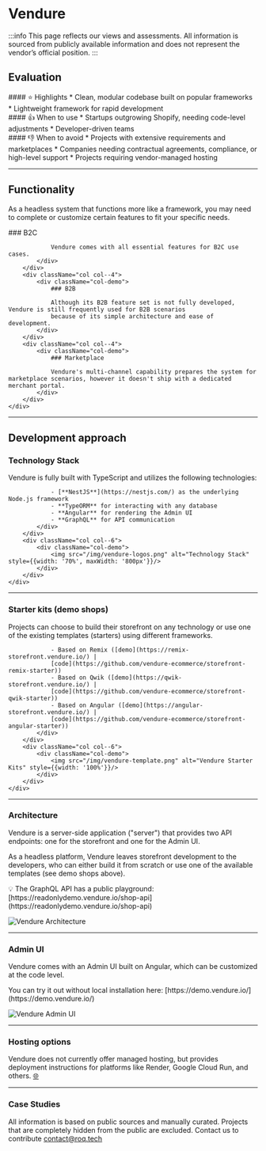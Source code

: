 
# Vendure

:::info
This page reflects our views and assessments. All information is sourced from publicly available information and does not represent the vendor’s official position.
:::

<ShopSystemsTable name="Vendure" cols="OS license,Code, Repository, Stars"/>

## Evaluation
<div className="container">
    <div className="row">
        <div className="col col--4">
            <div className="col-demo">
                #### ⭐ Highlights
                * Clean, modular codebase built on popular frameworks
                * Lightweight framework for rapid development
            </div>
        </div>
        <div className="col col--4">
            <div className="col-demo">
                #### 👍 When to use
                * Startups outgrowing Shopify, needing code-level adjustments
                * Developer-driven teams
            </div>
        </div>
        <div className="col col--4">
            <div className="col-demo">
                #### 👎 When to avoid
                * Projects with extensive requirements and marketplaces
                * Companies needing contractual agreements, compliance, or high-level support
                * Projects requiring vendor-managed hosting
            </div>
        </div>
    </div>
</div>

---

## Functionality

As a headless system that
functions more like a framework, you may need to complete or customize certain features to fit your
specific needs.


<div className="container">
    <div className="row">
        <div className="col col--4">
            <div className="col-demo">
                ### B2C

                Vendure comes with all essential features for B2C use cases.
            </div>
        </div>
        <div className="col col--4">
            <div className="col-demo">
                ### B2B

                Although its B2B feature set is not fully developed, Vendure is still frequently used for B2B scenarios
                because of its simple architecture and ease of development.
            </div>
        </div>
        <div className="col col--4">
            <div className="col-demo">
                ### Marketplace

                Vendure's multi-channel capability prepares the system for marketplace scenarios, however it doesn't ship with a dedicated merchant portal.
            </div>
        </div>
    </div>

</div>


<div className="container">
    <div className="row">
        <div className="col col--4">
            <div className="col-demo">
                <FeatureTable name="Vendure"
                              cols="B2C Storefront,Default B2C Features,CMS, Multi-Locale, Multi-Store, Multi-Currency"/>
            </div>
        </div>
        <div className="col col--4">
            <div className="col-demo">
                <FeatureTable name="Vendure"
                              cols="B2B Storefront,Business Units & Organizations,Roles & Permissions,Quotation & Offer Management,Approval Workflows,Price-per-Customer"/>
            </div>
        </div>
        <div className="col col--4">
            <div className="col-demo">
                <FeatureTable name="Vendure" cols="Merchant Portal, Multi-Merchant"/>
            </div>
        </div>
    </div>

</div>

[//]: # (---)

[//]: # ()
[//]: # (### Schema explained)

[//]: # ()
[//]: # (The best way to understand a shop system is by analyzing its database schema. Explore a zoomable schema with descriptions here:)

[//]: # ()
[//]: # (<iframe)

[//]: # (    src="https://link.excalidraw.com/readonly/9Xa1kkh8Ht36W3rhP4y9")

[//]: # (    width="100%")

[//]: # (    height="600")

[//]: # (    style={{border: '1px solid #ccc', marginTop: '20px'}})

[//]: # (    title="Vendure Schema")

[//]: # (/>)

[//]: # ()
[//]: # ([Fullscreen]&#40;https://link.excalidraw.com/readonly/9Xa1kkh8Ht36W3rhP4y9&#41;)



---

## Development approach

### Technology Stack

<div className="container">
    <div className="row">
        <div className="col col--6">
            <div className="col-demo">
                Vendure is fully built with TypeScript and utilizes the following technologies:

                - [**NestJS**](https://nestjs.com/) as the underlying Node.js framework
                - **TypeORM** for interacting with any database
                - **Angular** for rendering the Admin UI
                - **GraphQL** for API communication
            </div>
        </div>
        <div className="col col--6">
            <div className="col-demo">
                <img src="/img/vendure-logos.png" alt="Technology Stack" style={{width: '70%', maxWidth: '800px'}}/>
            </div>
        </div>
    </div>
</div>

---

### Starter kits (demo shops)

<div className="container">
    <div className="row">
        <div className="col col--6">
            <div className="col-demo">
                Projects can choose to build their storefront on any technology or use one of the existing templates
                (starters) using different frameworks.

                - Based on Remix ([demo](https://remix-storefront.vendure.io/) |
                [code](https://github.com/vendure-ecommerce/storefront-remix-starter))
                - Based on Qwik ([demo](https://qwik-storefront.vendure.io/) |
                [code](https://github.com/vendure-ecommerce/storefront-qwik-starter))
                - Based on Angular ([demo](https://angular-storefront.vendure.io/) |
                [code](https://github.com/vendure-ecommerce/storefront-angular-starter))
            </div>
        </div>
        <div className="col col--6">
            <div className="col-demo">
                <img src="/img/vendure-template.png" alt="Vendure Starter Kits" style={{width: '100%'}}/>
            </div>
        </div>
    </div>
</div>

---

### Architecture

<div className="container">
    <div className="row">
        <div className="col col--6">
            <div className="col-demo">
                <p>Vendure is a server-side application ("server") that provides two API endpoints: one for the
                    storefront and one for the Admin UI.</p>
                <p>As a headless platform, Vendure leaves storefront development to the developers, who can
                    either build it from scratch or use one of the available templates (see demo shops
                    above).</p>
                <p>💡 The GraphQL API has a public playground:
                    [https://readonlydemo.vendure.io/shop-api](https://readonlydemo.vendure.io/shop-api)</p>
            </div>
        </div>
        <div className="col col--6">
            <div className="col-demo">
                <img src="/img/vendure-architecture.png" alt="Vendure Architecture"
                     style={{width: '100%'}}/>
            </div>
        </div>
    </div>
</div>

---

### Admin UI

<div className="container">
    <div className="row">
        <div className="col col--6">
            <div className="col-demo">
                <p>Vendure comes with an Admin UI built on Angular, which can be customized at the code
                    level.</p>
                <p>You can try it out without local installation here:
                    [https://demo.vendure.io/](https://demo.vendure.io/)</p>
            </div>
        </div>
        <div className="col col--6">
            <div className="col-demo">
                <img src="/img/vendure-admin.png" alt="Vendure Admin UI" style={{width: '100%'}}/>
            </div>
        </div>
    </div>
</div>

---

### Hosting options

Vendure does not currently offer managed hosting, but provides deployment instructions for platforms like
Render, Google Cloud Run, and others.
[🌐](https://docs.vendure.io/guides/deployment/deploy-to-digital-ocean-app-platform/)

---

### Case Studies

All information is based on public sources and manually curated. Projects that are completely hidden from
the public are excluded. Contact us to contribute [contact@roq.tech](mailto:contact@roq.tech)

<CaseStudyTable system="Vendure" cols="Company,Shop URL,Industry,Type"/>